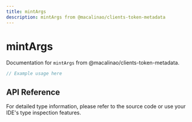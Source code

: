 ```yaml
---
title: mintArgs
description: mintArgs from @macalinao/clients-token-metadata
---
```


# mintArgs

Documentation for `mintArgs` from @macalinao/clients-token-metadata.

```typescript
// Example usage here
```

## API Reference

For detailed type information, please refer to the source code or use your IDE's type inspection features.
